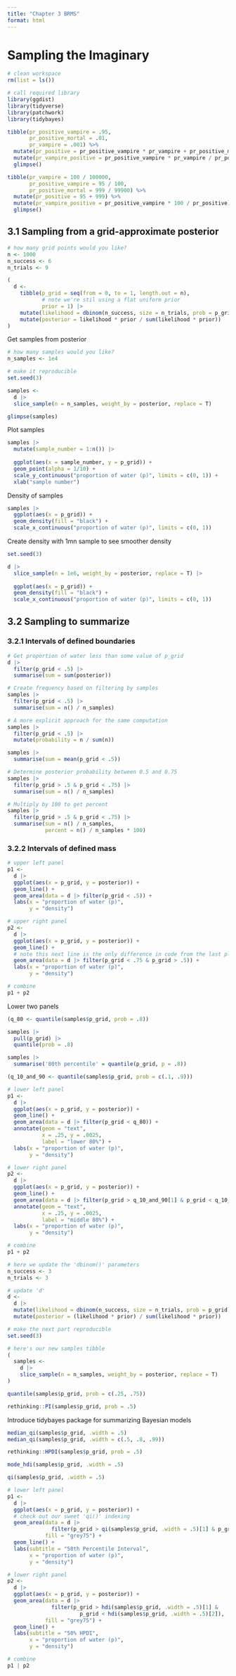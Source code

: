 ```yaml
---
title: "Chapter 3 BRMS"
format: html
---
```


# Sampling the Imaginary

```r
# clean workspace
rm(list = ls())

# call required library
library(ggdist)
library(tidyverse)
library(patchwork)
library(tidybayes)
```

```r
tibble(pr_positive_vampire = .95,
       pr_positive_mortal = .01,
       pr_vampire = .001) %>%
  mutate(pr_positive = pr_positive_vampire * pr_vampire + pr_positive_mortal * (1 - pr_vampire)) %>%
  mutate(pr_vampire_positive = pr_positive_vampire * pr_vampire / pr_positive) %>%
  glimpse()
```

```r
tibble(pr_vampire = 100 / 100000,
       pr_positive_vampire = 95 / 100,
       pr_positive_mortal = 999 / 99900) %>%
  mutate(pr_positive = 95 + 999) %>%
  mutate(pr_vampire_positive = pr_positive_vampire * 100 / pr_positive) |>
  glimpse()
```

## 3.1 Sampling from a grid-approximate posterior
```r
# how many grid points would you like?
n <- 1000
n_success <- 6
n_trials <- 9

(
  d <-
    tibble(p_grid = seq(from = 0, to = 1, length.out = n),
           # note we're stil using a flat uniform prior
           prior = 1) |>
    mutate(likelihood = dbinom(n_success, size = n_trials, prob = p_grid)) |>
    mutate(posterior = likelihood * prior / sum(likelihood * prior))
)
```

Get samples from posterior
```r
# how many samples would you like?
n_samples <- 1e4

# make it reproducible
set.seed(3)

samples <-
  d |>
  slice_sample(n = n_samples, weight_by = posterior, replace = T)

glimpse(samples)
```

Plot samples
```r
samples |>
  mutate(sample_number = 1:n()) |>
  
  ggplot(aes(x = sample_number, y = p_grid)) +
  geom_point(alpha = 1/10) +
  scale_y_continuous("proportion of water (p)", limits = c(0, 1)) +
  xlab("sample number")
```

Density of samples
```r
samples |>
  ggplot(aes(x = p_grid)) +
  geom_density(fill = "black") +
  scale_x_continuous("proportion of water (p)", limits = c(0, 1))
```

Create density with 1mn sample to see smoother density
```r
set.seed(3)

d |>
  slice_sample(n = 1e6, weight_by = posterior, replace = T) |>
  
  ggplot(aes(x = p_grid)) +
  geom_density(fill = "black") +
  scale_x_continuous("proportion of water (p)", limits = c(0, 1))
```

## 3.2 Sampling to summarize
### 3.2.1 Intervals of defined boundaries
```r
# Get proportion of water less than some value of p_grid
d |>
  filter(p_grid < .5) |>
  summarise(sum = sum(posterior))

# Create frequency based on filtering by samples
samples |>
  filter(p_grid < .5) |>
  summarise(sum = n() / n_samples)

# A more explicit approach for the same computation
samples |>
  filter(p_grid < .5) |>
  mutate(probability = n / sum(n))

samples |>
  summarise(sum = mean(p_grid < .5))

# Determine posterior probability between 0.5 and 0.75
samples |>
  filter(p_grid > .5 & p_grid < .75) |>
  summarise(sum = n() / n_samples)

# Multiply by 100 to get percent
samples |>
  filter(p_grid > .5 & p_grid < .75) |>
  summarise(sum = n() / n_samples,
            percent = n() / n_samples * 100)
```
### 3.2.2 Intervals of defined mass
```r
# upper left panel
p1 <-
  d |>
  ggplot(aes(x = p_grid, y = posterior)) +
  geom_line() +
  geom_area(data = d |> filter(p_grid < .5)) +
  labs(x = "proportion of water (p)",
       y = "density")

# upper right panel
p2 <-
  d |>
  ggplot(aes(x = p_grid, y = posterior)) +
  geom_line() +
  # note this next line is the only difference in code from the last plot
  geom_area(data = d |> filter(p_grid < .75 & p_grid > .5)) +
  labs(x = "proportion of water (p)",
       y = "density")

# combine
p1 + p2
```

Lower two panels
```r
(q_80 <- quantile(samples$p_grid, prob = .8))

samples |>
  pull(p_grid) |>
  quantile(prob = .8)

samples |>
  summarise('80th percentile' = quantile(p_grid, p = .8))

(q_10_and_90 <- quantile(samples$p_grid, prob = c(.1, .9)))
```

```r
# lower left panel
p1 <-
  d |>
  ggplot(aes(x = p_grid, y = posterior)) +
  geom_line() +
  geom_area(data = d |> filter(p_grid < q_80)) +
  annotate(geom = "text",
           x = .25, y = .0025,
           label = "lower 80%") +
  labs(x = "proportion of water (p)",
       y = "density")

# lower right panel
p2 <-
  d |>
  ggplot(aes(x = p_grid, y = posterior)) +
  geom_line() +
  geom_area(data = d |> filter(p_grid > q_10_and_90[1] & p_grid < q_10_and_90[2])) +
  annotate(geom = "text",
           x = .25, y = .0025,
           label = "middle 80%") +
  labs(x = "proportion of water (p)",
       y = "density")

# combine
p1 + p2
```

```r
# here we update the 'dbinom()' parameters
n_success <- 3
n_trials <- 3

# update 'd'
d <-
  d |>
  mutate(likelihood = dbinom(n_success, size = n_trials, prob = p_grid)) |>
  mutate(posterior = (likelihood * prior) / sum(likelihood * prior))

# make the next part reproducible
set.seed(3)

# here's our new samples tibble
(
  samples <-
    d |>
    slice_sample(n = n_samples, weight_by = posterior, replace = T)
)
```

```r
quantile(samples$p_grid, prob = c(.25, .75))

rethinking::PI(samples$p_grid, prob = .5)
```
Introduce tidybayes package for summarizing Bayesian models
```r
median_qi(samples$p_grid, .width = .5)
median_qi(samples$p_grid, .width = c(.5, .8, .99))

rethinking::HPDI(samples$p_grid, prob = .5)

mode_hdi(samples$p_grid, .width = .5)

qi(samples$p_grid, .width = .5)


```

```r
# lower left panel
p1 <-
  d |>
  ggplot(aes(x = p_grid, y = posterior)) +
  # check out our sweet 'qi()' indexing
  geom_area(data = d |>
              filter(p_grid > qi(samples$p_grid, .width = .5)[1] & p_grid < qi(samples$p_grid, .width = .5)[2]),
            fill = "grey75") +
  geom_line() +
  labs(subtitle = "50th Percentile Interval",
       x = "proportion of water (p)",
       y = "density")

# lower right panel
p2 <-
  d |>
  ggplot(aes(x = p_grid, y = posterior)) +
  geom_area(data = d |>
              filter(p_grid > hdi(samples$p_grid, .width = .5)[1] &
                       p_grid < hdi(samples$p_grid, .width = .5)[2]),
            fill = "grey75") +
  geom_line() +
  labs(subtitle = "50% HPDI",
       x = "proportion of water (p)",
       y = "density")

# combine
p1 | p2
```


